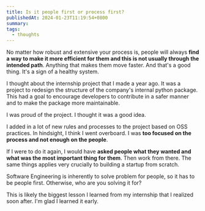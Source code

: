 ```yaml
---
title: Is it people first or process first?
publishedAt: 2024-01-23T11:19:54+0800
summary:
tags:
  - thoughts
---
```


No matter how robust and extensive your process is, people will always **find a way to make it more efficient for them and this is not usually through the intended path**. Anything that makes them move faster. And that's a good thing. It's a sign of a healthy system.

I thought about the internship project that I made a year ago. It was a project to redesign the structure of the company's internal python package. This had a goal to encourage developers to contribute in a safer manner and to make the package more maintainable.

I was proud of the project. I thought it was a good idea.

I added in a lot of new rules and processes to the project based on OSS practices. In hindsight, I think I went overboard. I was **too focused on the process and not enough on the people**.

If I were to do it again, I would have **asked people what they wanted and what was the most important thing for them**. Then work from there. The same things applies very crucially to building a startup from scratch.

Software Engineering is inherently to solve problem for people, so it has to be people first. Otherwise, who are you solving it for?

This is likely the biggest lesson I learned from my internship that I realized soon after. I'm glad I learned it early.
